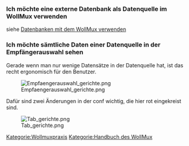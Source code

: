 === Ich möchte eine externe Datenbank als Datenquelle im WollMux verwenden  ===
siehe [[Datenbanken mit dem WollMux verwenden]]

=== Ich möchte sämtliche Daten einer Datenquelle in der Empfängerauswahl sehen ===

Gerade wenn man nur wenige Datensätze in der Datenquelle hat, ist das recht ergonomisch für den Benutzer.

[[Bild:Empfaengerauswahl gerichte.png]]


Dafür sind zwei Änderungen in der conf wichtig, die hier rot eingekreist sind.

[[Bild:Tab gerichte.png]]



[[Kategorie:Wollmuxpraxis]]
[[Kategorie:Handbuch des WollMux]]